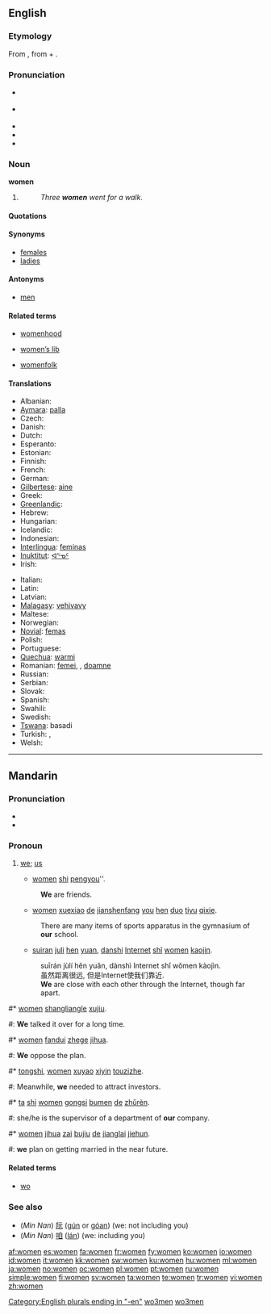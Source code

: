 ==English==

{{rank|speak|land|why|357|women|cried|general|king}}

===Etymology===
From {{etyl|ang}} {{term|wifmenn|wīfmenn}}, from {{term|wif|wīf|xs=ang}} + {{term|menn||xs=ang}}.

===Pronunciation===
* {{a|RP}} {{IPA|/ˈwɪmɪn/}}
* {{a|US}} {{IPA|/ˈwɪmən/}}
* {{audio|en-uk-women.ogg|Audio (UK)}}
* {{rhymes|ɪmɪn}}
* {{hyphenation|wom|en}}

===Noun===
'''women''' {{p}}

# {{irregular plural of|woman#English|woman}}
#: ''Three '''women''' went for a walk.''

====Quotations====
{{seecites}}

====Synonyms====
* [[females]]
* [[ladies]]

====Antonyms====
* [[men]]

====Related terms====
{{rel-top3|Related terms}}
* [[womenhood]]
{{rel-mid3}}
* [[women's lib|women’s lib]]
{{rel-mid3}}
* [[womenfolk]]
{{rel-bottom}}

====Translations====
{{trans-top|Plural of woman}}
* Albanian: {{t-|sq|gra|xs=Albanian}}
* [[Aymara]]: [[palla]]
* Czech: {{t+|cs|ženy}}
* Danish: {{t-|da|damer}}
* Dutch: {{t+|nl|vrouwen}}
* Esperanto: {{t|eo|virinoj|xs=Esperanto}}
* Estonian: {{t|et|naised}}
* Finnish: {{t-|fi|naiset}}
* French: {{t+|fr|femmes}}
* German: {{t+|de|Frauen}}
* [[Gilbertese]]: [[aine]]
* Greek: {{t|el|γυναίκες|f|p|tr=gynaíkes}}
* [[Greenlandic]]: {{t-|kl|arnat|xs=Greenlandic}}
* Hebrew: {{t-|he|נשים}}
* Hungarian: {{t+|hu|nők}}
* Icelandic: {{t-|is|konur}}
* Indonesian: {{t+|id|wanita|xs=Indonesian}}
* [[Interlingua]]: [[feminas]]
* [[Inuktitut]]: [[ᐊᕐᓀᑦ]]
* Irish: {{t+|ga|mná|xs=Irish}}
{{trans-mid}}
* Italian: {{t+|it|donne}}
* Latin: {{t-|la|feminae}}
* Latvian: {{t-|lv|damas|xs=Latvian}}
* [[Malagasy]]: [[vehivavy]]
* Maltese: {{t-|mt|mara|xs=Maltese}}
* Norwegian: {{t|no|kvinner}}
* [[Novial]]: [[femas]]
* Polish: {{t|pl|kobiety}}
* Portuguese: {{t+|pt|mulheres}}
* [[Quechua]]: [[warmi]]
* Romanian: [[femei]], {{f|p}}, [[doamne]] {{f|p}}
* Russian: {{t-|ru|женщины|tr=žénščiny}}
* Serbian: {{t|sr|женe|tr=žene|sc=Cyrl}}
* Slovak: {{t-|sk|ženy}}
* Spanish: {{t-|es|mujeres}}
* Swahili: {{t+|sw|wanawake|xs=Swahili}}
* Swedish: {{t+|sv|kvinnor}}
* [[Tswana]]: basadi
* Turkish: {{t-|tr|bayanlar}},  {{t-|tr|kadınlar}}
* Welsh: {{t|cy|menywod|f|p|xs=Welsh}}
{{trans-bottom}}

[[Category:English plurals ending in "-en"]]

----

==Mandarin==
{{zh-forms|[[我们]]|[[我們]]}}

===Pronunciation===
* {{audio|zh-wǒmen.ogg|audio}}
* {{IPA|[ wo˨˩mən ]|lang=cmn}}

===Pronoun===
{{cmn-pronoun|p|pin=wǒmen|pint=wo3men5|tra=我們|sim=我们}}

# {{Beginning Mandarin|lang=zh-cn|skey=wo3men}} [[we]]; [[us]]
#* [[women]] [[shi]] [[pengyou]]''.
#: '''We''' are friends.
#* [[women]] [[xuexiao]] [[de]] [[jianshenfang]] [[you]] [[hen]] [[duo]] [[tiyu]] [[qixie]].
#: There are many items of sports apparatus in the gymnasium of '''our''' school.
#* [[suiran]] [[juli]] [[hen]] [[yuan]], [[danshi]] [[Internet]] [[shi|shǐ]] [[women]] [[kaojin]].
#: suīrán jùlí hěn yuǎn, dànshì Internet shǐ wǒmen kàojìn.
#: 虽然距离很远, 但是Internet使我们靠近.
#: '''We''' are close with each other through the Internet, though far apart.
{{rel-top|More example sentences (we; us)}}
#* [[women]] [[shangliang]][[le]] [[xujiu]].
#: '''We''' talked it over for a long time.
#* [[women]] [[fandui]] [[zhege]] [[jihua]].
#: '''We''' oppose the plan.
#* [[tongshi]], [[women]] [[xuyao]] [[xiyin]] [[touzizhe]].
#: Meanwhile, '''we''' needed to attract investors.
#* [[ta]] [[shi]] [[women]] [[gongsi]] [[bumen]] [[de]] [[zhuren|zhǔrèn]].
#: she/he is the supervisor of a department of '''our''' company.
#* [[women]] [[jihua]] [[zai]] [[bujiu]] [[de]] [[jianglai]] [[jiehun]].
#: '''we''' plan on getting married in the near future.
{{rel-bottom}}

====Related terms====
* [[wo]]

===See also===
* (''Min Nan'') [[阮]] ([[gún]] or [[góan]]) (we: not including you)
* (''Min Nan'') [[咱]] ([[lán]]) (we: including you)

[[Category:Mandarin entries with audio links|wo3men]]
[[Category:zh-cn:Beginning Mandarin|wo3men]]

[[af:women]]
[[es:women]]
[[fa:women]]
[[fr:women]]
[[fy:women]]
[[ko:women]]
[[io:women]]
[[id:women]]
[[it:women]]
[[kk:women]]
[[sw:women]]
[[ku:women]]
[[hu:women]]
[[ml:women]]
[[ja:women]]
[[no:women]]
[[oc:women]]
[[pl:women]]
[[pt:women]]
[[ru:women]]
[[simple:women]]
[[fi:women]]
[[sv:women]]
[[ta:women]]
[[te:women]]
[[tr:women]]
[[vi:women]]
[[zh:women]]